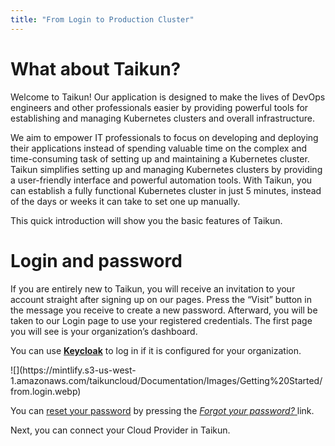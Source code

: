```yaml
---
title: "From Login to Production Cluster"
---
```


# What about Taikun?

Welcome to Taikun! Our application is designed to make the lives of DevOps engineers and other professionals easier by providing powerful tools for establishing and managing Kubernetes clusters and overall infrastructure.

We aim to empower IT professionals to focus on developing and deploying their applications instead of spending valuable time on the complex and time-consuming task of setting up and maintaining a Kubernetes cluster. Taikun simplifies setting up and managing Kubernetes clusters by providing a user-friendly interface and powerful automation tools. With Taikun, you can establish a fully functional Kubernetes cluster in just 5 minutes, instead of the days or weeks it can take to set one up manually.

This quick introduction will show you the basic features of Taikun.

# Login and password

If you are entirely new to Taikun, you will receive an invitation to your account straight after signing up on our pages. Press the “Visit” button in the message you receive to create a new password. Afterward, you will be taken to our Login page to use your registered credentials. The first page you will see is your organization’s dashboard.

You can use [**Keycloak**](https://www.keycloak.org/) to log in if it is configured for your organization.

<Frame caption="Taikun production - Login">
  ![](https://mintlify.s3-us-west-1.amazonaws.com/taikuncloud/Documentation/Images/Getting%20Started/from.login.webp)
</Frame>

You can [reset your password](https://taikun.cloud/docs/password-reset/) by pressing the [*Forgot your password?* ](https://app.taikun.cloud/forgotten-password)link.

<Card title="Next step" icon="link" href="/content/components/card-group" horizontal>
  Next, you can connect your Cloud Provider in Taikun.
</Card>